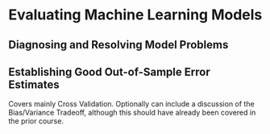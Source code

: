 # Evaluating Machine Learning Models {#sec-evaluating-models}


## Diagnosing and Resolving Model Problems


## Establishing Good Out-of-Sample Error Estimates

Covers mainly Cross Validation. Optionally can include a discussion of the Bias/Variance Tradeoff, although this should have already been covered in the prior course.